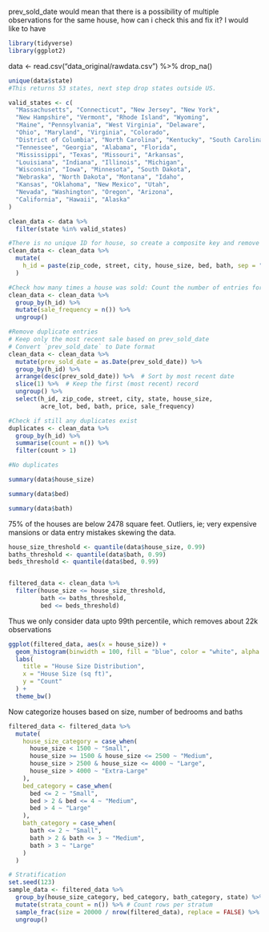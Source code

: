 prev_sold_date would mean that there is a possibility of multiple observations for the same house, how can i check this and fix it? I would like to have


```r
library(tidyverse)
library(ggplot2)
```

data <- read.csv("data_original/rawdata.csv") %>% 
  drop_na()


```r
unique(data$state)
#This returns 53 states, next step drop states outside US.

valid_states <- c(
  "Massachusetts", "Connecticut", "New Jersey", "New York",
  "New Hampshire", "Vermont", "Rhode Island", "Wyoming",
  "Maine", "Pennsylvania", "West Virginia", "Delaware",
  "Ohio", "Maryland", "Virginia", "Colorado",
  "District of Columbia", "North Carolina", "Kentucky", "South Carolina",
  "Tennessee", "Georgia", "Alabama", "Florida",
  "Mississippi", "Texas", "Missouri", "Arkansas",
  "Louisiana", "Indiana", "Illinois", "Michigan",
  "Wisconsin", "Iowa", "Minnesota", "South Dakota",
  "Nebraska", "North Dakota", "Montana", "Idaho",
  "Kansas", "Oklahoma", "New Mexico", "Utah",
  "Nevada", "Washington", "Oregon", "Arizona",
  "California", "Hawaii", "Alaska"
)

clean_data <- data %>%
  filter(state %in% valid_states)
```

```r
#There is no unique ID for house, so create a composite key and remove duplicates
clean_data <- clean_data %>% 
  mutate(
    h_id = paste(zip_code, street, city, house_size, bed, bath, sep = "_")
  )
```

```r
#Check how many times a house was sold: Count the number of entries for each house 
clean_data <- clean_data %>% 
  group_by(h_id) %>% 
  mutate(sale_frequency = n()) %>% 
  ungroup()

#Remove duplicate entries
# Keep only the most recent sale based on prev_sold_date
# Convert `prev_sold_date` to Date format
clean_data <- clean_data %>% 
  mutate(prev_sold_date = as.Date(prev_sold_date)) %>% 
  group_by(h_id) %>% 
  arrange(desc(prev_sold_date)) %>%  # Sort by most recent date
  slice(1) %>%  # Keep the first (most recent) record
  ungroup() %>% 
  select(h_id, zip_code, street, city, state, house_size,
         acre_lot, bed, bath, price, sale_frequency)

```

```r
#Check if still any duplicates exist
duplicates <- clean_data %>%
  group_by(h_id) %>%
  summarise(count = n()) %>%
  filter(count > 1)

#No duplicates
```

```r
summary(data$house_size)

summary(data$bed)

summary(data$bath)
````
75% of the houses are below 2478 square feet. 
Outliers, ie; very expensive mansions or data entry mistakes skewing the data. 

```r
house_size_threshold <- quantile(data$house_size, 0.99)
baths_threshold <- quantile(data$bath, 0.99)
beds_threshold <- quantile(data$bed, 0.99)


filtered_data <- clean_data %>%
  filter(house_size <= house_size_threshold,
         bath <= baths_threshold,
         bed <= beds_threshold)
```
Thus we only consider data upto 99th percentile, which removes about 22k observations

```r
ggplot(filtered_data, aes(x = house_size)) +
  geom_histogram(binwidth = 100, fill = "blue", color = "white", alpha = 0.7) +
  labs(
    title = "House Size Distribution",
    x = "House Size (sq ft)",
    y = "Count"
  ) +
  theme_bw()
```

Now categorize houses based on size, number of bedrooms and baths
```r
filtered_data <- filtered_data %>%
  mutate(
    house_size_category = case_when(
      house_size < 1500 ~ "Small",
      house_size >= 1500 & house_size <= 2500 ~ "Medium",
      house_size > 2500 & house_size <= 4000 ~ "Large",
      house_size > 4000 ~ "Extra-Large"
    ),
    bed_category = case_when(
      bed <= 2 ~ "Small",
      bed > 2 & bed <= 4 ~ "Medium",
      bed > 4 ~ "Large"
    ),
    bath_category = case_when(
      bath <= 2 ~ "Small",
      bath > 2 & bath <= 3 ~ "Medium",
      bath > 3 ~ "Large"
    )
  )
```


```r
# Stratification
set.seed(123)
sample_data <- filtered_data %>%
  group_by(house_size_category, bed_category, bath_category, state) %>%
  mutate(strata_count = n()) %>% # Count rows per stratum
  sample_frac(size = 20000 / nrow(filtered_data), replace = FALSE) %>%
  ungroup()
```

